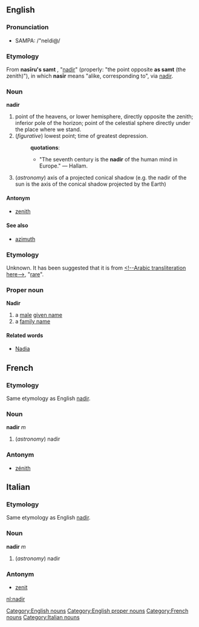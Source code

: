 ==English==
===Pronunciation===
*SAMPA: /"neIdi@/
===Etymology===
From {{Arab.}} '''nas&#299;ru's samt'''<!--should be transliterated to Arabic-->, "[[nadir]]" (properly: "the point opposite '''as samt'''<!--should be transliterated to Arabic--> (the zenith)"), in which '''nas&#299;r'''<!--should be transliterated to Arabic--> means "alike, corresponding to", via {{ML.}} [[nadir]].

{{etystub}}
===Noun===
[[Category:English nouns]]
'''nadir'''
#point of the heavens, or lower hemisphere, directly opposite the zenith; inferior pole of the horizon; point of the celestial sphere directly under the place where we stand.
#(''figurative'') lowest point; time of greatest depression.
#:'''quotations''':
#:*"The seventh century is the '''nadir''' of the human mind in Europe." &mdash; Hallam.
#(''astronomy'') axis of a projected conical shadow (e.g. the nadir of the sun is the axis of the conical shadow projected by the Earth)
====Antonym====
*[[zenith]]

====See also====
* [[azimuth]]

===Etymology===
Unknown.  It has been suggested that it is from {{Arab.}} [[<!--Arabic transliteration here-->]], "[[rare]]".

{{etystub}}
===Proper noun===
[[Category:English proper nouns]]
'''Nadir'''
# a [[male]] [[given name]]
# a [[family name]]

====Related words====
* [[Nadia]]

==French==
===Etymology===
Same etymology as English [[nadir]].
===Noun===
[[Category:French nouns]]
'''nadir''' ''m''

# (''astronomy'') nadir

===Antonym===
*[[zénith]]

==Italian==
===Etymology===
Same etymology as English [[nadir]].
===Noun===
[[Category:Italian nouns]]
'''nadir''' ''m''

# (''astronomy'') nadir

===Antonym===
*[[zenit]]

[[nl:nadir]]